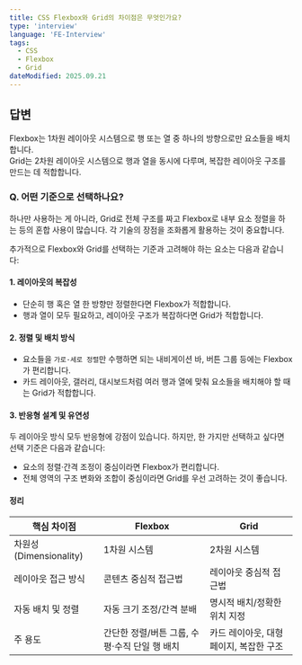 ```yaml
---
title: CSS Flexbox와 Grid의 차이점은 무엇인가요?
type: 'interview'
language: 'FE-Interview'
tags:
  - CSS
  - Flexbox
  - Grid
dateModified: 2025.09.21
---
```


## 답변

Flexbox는 1차원 레이아웃 시스템으로 행 또는 열 중 하나의 방향으로만 요소들을 배치합니다. <br />
Grid는 2차원 레이아웃 시스템으로 행과 열을 동시에 다루며, 복잡한 레이아웃 구조를 만드는 데 적합합니다.

### Q. 어떤 기준으로 선택하나요?

하나만 사용하는 게 아니라, Grid로 전체 구조를 짜고 Flexbox로 내부 요소 정렬을 하는 등의 혼합 사용이 많습니다. 각 기술의 장점을 조화롭게 활용하는 것이 중요합니다.

추가적으로 Flexbox와 Grid를 선택하는 기준과 고려해야 하는 요소는 다음과 같습니다:

#### 1. 레이아웃의 복잡성

- 단순히 행 혹은 열 한 방향만 정렬한다면 Flexbox가 적합합니다.
- 행과 열이 모두 필요하고, 레이아웃 구조가 복잡하다면 Grid가 적합합니다.

#### 2. 정렬 및 배치 방식

- 요소들을 `가로·세로 정렬`만 수행하면 되는 내비게이션 바, 버튼 그룹 등에는 Flexbox가 편리합니다.
- 카드 레이아웃, 갤러리, 대시보드처럼 여러 행과 열에 맞춰 요소들을 배치해야 할 때는 Grid가 적합합니다.

#### 3. 반응형 설계 및 유연성

두 레이아웃 방식 모두 반응형에 강점이 있습니다. 하지만, 한 가지만 선택하고 싶다면 선택 기준은 다음과 같습니다:

- 요소의 정렬·간격 조정이 중심이라면 Flexbox가 편리합니다.
- 전체 영역의 구조 변화와 조합이 중심이라면 Grid를 우선 고려하는 것이 좋습니다.


#### 정리

| 핵심 차이점            | Flexbox                                       | Grid                                    |
| ---------------------- | --------------------------------------------- | --------------------------------------- |
| 차원성(Dimensionality) | 1차원 시스템                                  | 2차원 시스템                            |
| 레이아웃 접근 방식     | 콘텐츠 중심적 접근법                          | 레이아웃 중심적 접근법                  |
| 자동 배치 및 정렬      | 자동 크기 조정/간격 분배                      | 명시적 배치/정확한 위치 지정            |
| 주 용도                | 간단한 정렬/버튼 그룹, 수평·수직 단일 행 배치 | 카드 레이아웃, 대형 페이지, 복잡한 구조 |
